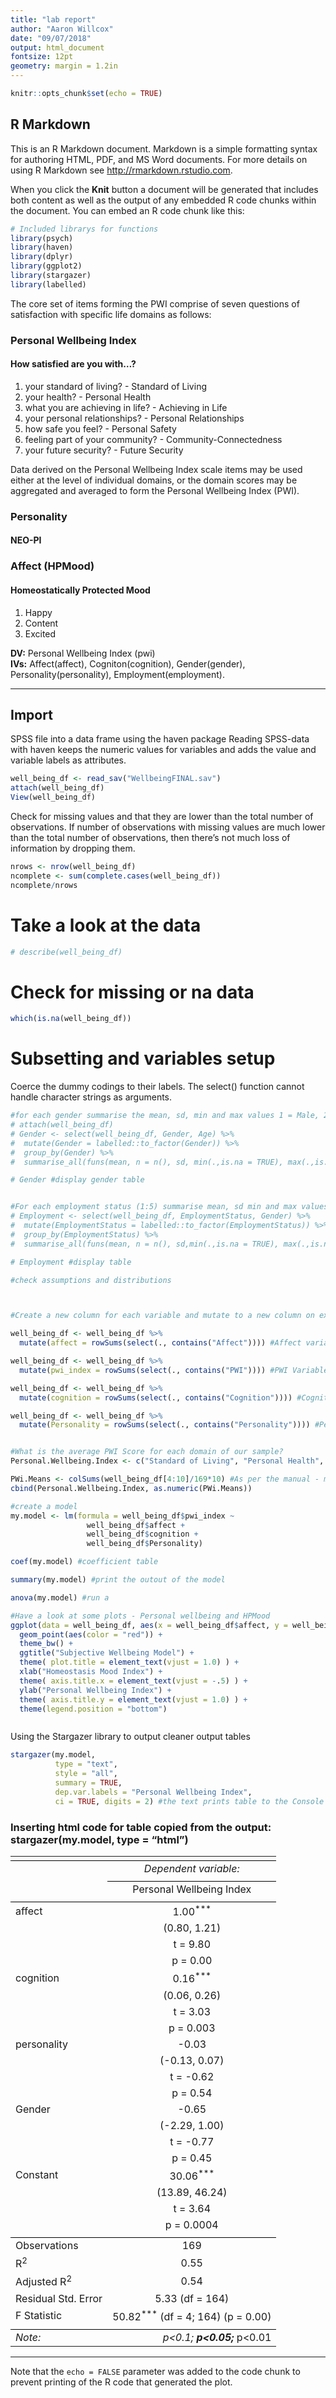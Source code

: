 ```yaml
---
title: "lab report"
author: "Aaron Willcox"
date: "09/07/2018"
output: html_document
fontsize: 12pt
geometry: margin = 1.2in
---
```


```r
knitr::opts_chunk$set(echo = TRUE)
```

## R Markdown

This is an R Markdown document. Markdown is a simple formatting syntax for authoring HTML, PDF, and MS Word documents. For more details on using R Markdown see <http://rmarkdown.rstudio.com>.

When you click the **Knit** button a document will be generated that includes both content as well as the output of any embedded R code chunks within the document. You can embed an R code chunk like this:


```r
# Included librarys for functions
library(psych)
library(haven)
library(dplyr)
library(ggplot2)
library(stargazer)
library(labelled)
```

The core set of items forming the PWI comprise of seven questions of satisfaction with specific life domains as follows:

### Personal Wellbeing Index

#### How satisfied are you with...?

1. your standard of living? - Standard of Living
2. your health? - Personal Health
3. what you are achieving in life? - Achieving in Life
4. your personal relationships? - Personal Relationships
5. how safe you feel? - Personal Safety
6. feeling part of your community? - Community-Connectedness
7. your future security? - Future Security

Data derived on the Personal Wellbeing Index scale items may be used either at the level of individual domains, or the domain scores may be aggregated and averaged to form the Personal Wellbeing Index (PWI).

### Personality 
#### NEO-PI

### Affect (HPMood) 
#### Homeostatically Protected Mood
1. Happy
2. Content
3. Excited

**DV:** Personal Wellbeing Index (pwi)  
**IVs:** Affect(affect), Cogniton(cognition), Gender(gender), Personality(personality), Employment(employment).

***
## Import 
SPSS file into a data frame using the haven package
Reading SPSS-data with haven keeps the numeric values for variables and adds the value and variable labels as attributes.
```r

well_being_df <- read_sav("WellbeingFINAL.sav")
attach(well_being_df)
View(well_being_df)
```

Check for missing values and that they are lower than the total number of observations. 
If number of observations with missing values are much lower than the total number of observations, then there’s not much loss of information by dropping them. 

```r
nrows <- nrow(well_being_df)
ncomplete <- sum(complete.cases(well_being_df))
ncomplete/nrows
```


# Take a look at the data
```r
# describe(well_being_df)
```

# Check for missing or na data
```r
which(is.na(well_being_df))
```


# Subsetting and variables setup

Coerce the dummy codings to their labels. The select() function cannot handle character strings as arguments. 
```r
#for each gender summarise the mean, sd, min and max values 1 = Male, 2 = Female and 3 = Transgender
# attach(well_being_df)
# Gender <- select(well_being_df, Gender, Age) %>%
#  mutate(Gender = labelled::to_factor(Gender)) %>%
#  group_by(Gender) %>%
#  summarise_all(funs(mean, n = n(), sd, min(.,is.na = TRUE), max(.,is.na = TRUE)))

# Gender #display gender table


#For each employment status (1:5) summarise mean, sd min and max values 
# Employment <- select(well_being_df, EmploymentStatus, Gender) %>% 
#  mutate(EmploymentStatus = labelled::to_factor(EmploymentStatus)) %>% # use labelled package 
#  group_by(EmploymentStatus) %>% 
#  summarise_all(funs(mean, n = n(), sd,min(.,is.na = TRUE), max(.,is.na = TRUE)))

# Employment #display table

#check assumptions and distributions



#Create a new column for each variable and mutate to a new column on existing dataframe 

well_being_df <- well_being_df %>% 
  mutate(affect = rowSums(select(., contains("Affect")))) #Affect variable

well_being_df <- well_being_df %>% 
  mutate(pwi_index = rowSums(select(., contains("PWI")))) #PWI Variable - need to select for each domain

well_being_df <- well_being_df %>% 
  mutate(cognition = rowSums(select(., contains("Cognition")))) #Cognition

well_being_df <- well_being_df %>% 
  mutate(Personality = rowSums(select(., contains("Personality")))) #Personality


#What is the average PWI Score for each domain of our sample?
Personal.Wellbeing.Index <- c("Standard of Living", "Personal Health", "Achieving in Life", "Personal Relationships", "Personal Safety", "Community", "Future Security")

PWi.Means <- colSums(well_being_df[4:10]/169*10) #As per the manual - move one decimal to the right for mean scores
cbind(Personal.Wellbeing.Index, as.numeric(PWi.Means))

#create a model
my.model <- lm(formula = well_being_df$pwi_index ~ 
                 well_being_df$affect + 
                 well_being_df$cognition + 
                 well_being_df$Personality)

coef(my.model) #coefficient table

summary(my.model) #print the outout of the model

anova(my.model) #run a 

#Have a look at some plots - Personal wellbeing and HPMood
ggplot(data = well_being_df, aes(x = well_being_df$affect, y = well_being_df$pwi_index)) +
  geom_point(aes(color = "red")) +
  theme_bw() +
  ggtitle("Subjective Wellbeing Model") +
  theme( plot.title = element_text(vjust = 1.0) ) +
  xlab("Homeostasis Mood Index") +
  theme( axis.title.x = element_text(vjust = -.5) ) +
  ylab("Personal Wellbeing Index") +
  theme( axis.title.y = element_text(vjust = 1.0) ) +
  theme(legend.position = "bottom")



```

Using the Stargazer library to output cleaner output tables
```r
stargazer(my.model, 
          type = "text", 
          style = "all", 
          summary = TRUE, 
          dep.var.labels = "Personal Wellbeing Index", 
          ci = TRUE, digits = 2) #the text prints table to the Console
```




### Inserting html code for table copied from the output: stargazer(my.model, type = "html")

<table style="text-align:center"><tr><td colspan="2" style="border-bottom: 1px solid black"></td></tr><tr><td style="text-align:left"></td><td><em>Dependent variable:</em></td></tr>
<tr><td></td><td colspan="1" style="border-bottom: 1px solid black"></td></tr>
<tr><td style="text-align:left"></td><td>Personal Wellbeing Index</td></tr>
<tr><td colspan="2" style="border-bottom: 1px solid black"></td></tr><tr><td style="text-align:left">affect</td><td>1.00<sup>***</sup></td></tr>
<tr><td style="text-align:left"></td><td>(0.80, 1.21)</td></tr>
<tr><td style="text-align:left"></td><td>t = 9.80</td></tr>
<tr><td style="text-align:left"></td><td>p = 0.00</td></tr>
<tr><td style="text-align:left">cognition</td><td>0.16<sup>***</sup></td></tr>
<tr><td style="text-align:left"></td><td>(0.06, 0.26)</td></tr>
<tr><td style="text-align:left"></td><td>t = 3.03</td></tr>
<tr><td style="text-align:left"></td><td>p = 0.003</td></tr>
<tr><td style="text-align:left">personality</td><td>-0.03</td></tr>
<tr><td style="text-align:left"></td><td>(-0.13, 0.07)</td></tr>
<tr><td style="text-align:left"></td><td>t = -0.62</td></tr>
<tr><td style="text-align:left"></td><td>p = 0.54</td></tr>
<tr><td style="text-align:left">Gender</td><td>-0.65</td></tr>
<tr><td style="text-align:left"></td><td>(-2.29, 1.00)</td></tr>
<tr><td style="text-align:left"></td><td>t = -0.77</td></tr>
<tr><td style="text-align:left"></td><td>p = 0.45</td></tr>
<tr><td style="text-align:left">Constant</td><td>30.06<sup>***</sup></td></tr>
<tr><td style="text-align:left"></td><td>(13.89, 46.24)</td></tr>
<tr><td style="text-align:left"></td><td>t = 3.64</td></tr>
<tr><td style="text-align:left"></td><td>p = 0.0004</td></tr>
<tr><td colspan="2" style="border-bottom: 1px solid black"></td></tr><tr><td style="text-align:left">Observations</td><td>169</td></tr>
<tr><td style="text-align:left">R<sup>2</sup></td><td>0.55</td></tr>
<tr><td style="text-align:left">Adjusted R<sup>2</sup></td><td>0.54</td></tr>
<tr><td style="text-align:left">Residual Std. Error</td><td>5.33 (df = 164)</td></tr>
<tr><td style="text-align:left">F Statistic</td><td>50.82<sup>***</sup> (df = 4; 164) (p = 0.00)</td></tr>
<tr><td colspan="2" style="border-bottom: 1px solid black"></td></tr><tr><td style="text-align:left"><em>Note:</em></td><td style="text-align:right"><sup>*</sup>p<0.1; <sup>**</sup>p<0.05; <sup>***</sup>p<0.01</td></tr>
</table>

***


Note that the `echo = FALSE` parameter was added to the code chunk to prevent printing of the R code that generated the plot.
